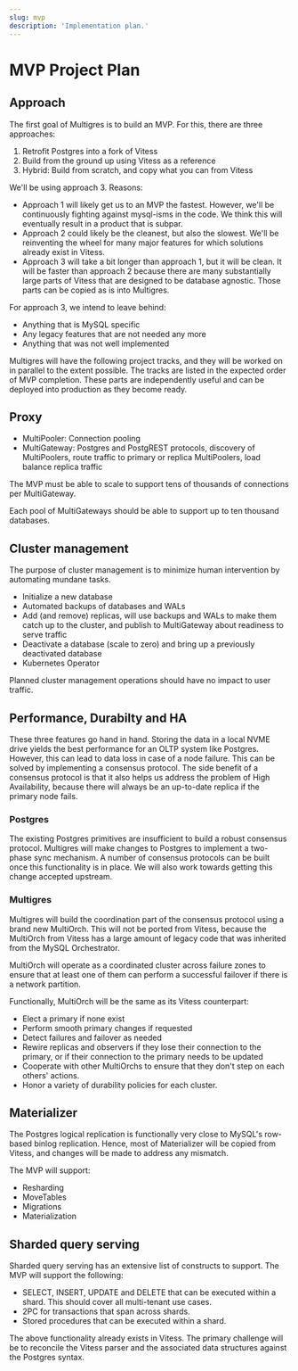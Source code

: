 ```yaml
---
slug: mvp
description: 'Implementation plan.'
---
```


# MVP Project Plan

## Approach

The first goal of Multigres is to build an MVP. For this, there are three approaches:

1. Retrofit Postgres into a fork of Vitess
2. Build from the ground up using Vitess as a reference
3. Hybrid: Build from scratch, and copy what you can from Vitess

We'll be using approach 3. Reasons:

* Approach 1 will likely get us to an MVP the fastest. However, we'll be continuously fighting against mysql-isms in the code. We think this will eventually result in a product that is subpar.
* Approach 2 could likely be the cleanest, but also the slowest. We'll be reinventing the wheel for many major features for which solutions already exist in Vitess.
* Approach 3 will take a bit longer than approach 1, but it will be clean. It will be faster than approach 2 because there are many substantially large parts of Vitess that are designed to be database agnostic. Those parts can be copied as is into Multigres.

For approach 3, we intend to leave behind:

* Anything that is MySQL specific
* Any legacy features that are not needed any more
* Anything that was not well implemented

Multigres will have the following project tracks, and they will be worked on in parallel to the extent possible. The tracks are listed in the expected order of MVP completion. These parts are independently useful and can be deployed into production as they become ready.

## Proxy

* MultiPooler: Connection pooling
* MultiGateway: Postgres and PostgREST protocols, discovery of MultiPoolers, route traffic to primary or replica MultiPoolers, load balance replica traffic

The MVP must be able to scale to support tens of thousands of connections per MultiGateway.

Each pool of MultiGateways should be able to support up to ten thousand databases.

## Cluster management

The purpose of cluster management is to minimize human intervention by automating mundane tasks.

* Initialize a new database
* Automated backups of databases and WALs
* Add (and remove) replicas, will use backups and WALs to make them catch up to the cluster, and publish to MultiGateway about readiness to serve traffic
* Deactivate a database (scale to zero) and bring up a previously deactivated database
* Kubernetes Operator

Planned cluster management operations should have no impact to user traffic.

## Performance, Durabilty and HA

These three features go hand in hand. Storing the data in a local NVME drive yields the best performance for an OLTP system like Postgres. However, this can lead to data loss in case of a node failure. This can be solved by implementing a consensus protocol. The side benefit of a consensus protocol is that it also helps us address the problem of High Availability, because there will always be an up-to-date replica if the primary node fails.

### Postgres

The existing Postgres primitives are insufficient to build a robust consensus protocol. Multigres will make changes to Postgres to implement a two-phase sync mechanism. A number of consensus protocols can be built once this functionality is in place. We will also work towards getting this change accepted upstream.

### Multigres

Multigres will build the coordination part of the consensus protocol using a brand new MultiOrch. This will not be ported from Vitess, because the MultiOrch from Vitess has a large amount of legacy code that was inherited from the MySQL Orchestrator.

MultiOrch will operate as a coordinated cluster across failure zones to ensure that at least one of them can perform a successful failover if there is a network partition.

Functionally, MultiOrch will be the same as its Vitess counterpart:

* Elect a primary if none exist
* Perform smooth primary changes if requested
* Detect failures and failover as needed
* Rewire replicas and observers if they lose their connection to the primary, or if their connection to the primary needs to be updated
* Cooperate with other MultiOrchs to ensure that they don't step on each others' actions.
* Honor a variety of durability policies for each cluster.

## Materializer

The Postgres logical replication is functionally very close to MySQL's row-based binlog replication. Hence, most of Materializer will be copied from Vitess, and changes will be made to address any mismatch.

The MVP will support:

* Resharding
* MoveTables
* Migrations
* Materialization

## Sharded query serving

Sharded query serving has an extensive list of constructs to support. The MVP will support the following:

* SELECT, INSERT, UPDATE and DELETE that can be executed within a shard. This should cover all multi-tenant use cases.
* 2PC for transactions that span across shards.
* Stored procedures that can be executed within a shard.

The above functionality already exists in Vitess. The primary challenge will be to reconcile the Vitess parser and the associated data structures against the Postgres syntax.